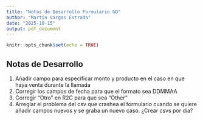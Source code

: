 ```yaml
---
title: "Notas de Desarrollo Formulario GD"
author: "Martín Vargas Estrada"
date: "2025-10-15"
output: pdf_document
---
```


```r
knitr::opts_chunk$set(echo = TRUE)
```

## Notas de Desarrollo

1. Añadir campo para especificar monto y producto en el caso en que haya venta durante la llamada
2. Corregir los campos de fecha para que el formato sea DDMMAA
3. Corregir "Otro" en R2C para que sea "Other"
4. Arreglar el problema del csv que crashea el formulario cuando se quiere añadir campos nuevos y se graba un nuevo caso. ¿Crear csvs por día?